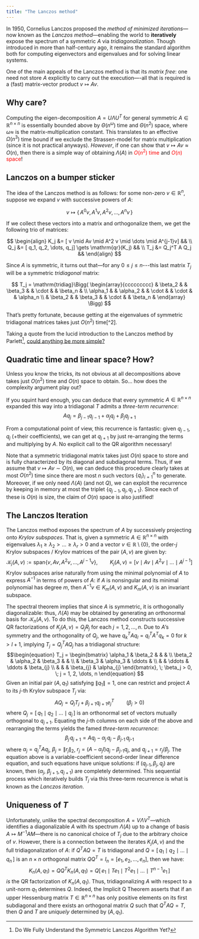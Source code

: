 ```yaml
---
title: "The Lanczos method"
---
```


In 1950, Cornelius Lanczos proposed the *method of minimized iterations*---now known as the *Lanczos method*---enabling the world to **iteratively** expose the spectrum of a symmetric $A$ via *tridiagonalization*. Though introduced in more than half-century ago, it remains the standard algorithm both for computing eigenvectors and eigenvalues and for solving linear systems.

<!-- Unfortunately, a naive implementation of the Lanczos method can be practically useless for computing eigenvalues accurately:  --> <!-- When Cornelius first published the method,  -->

One of the main appeals of the Lanczos method is that its *matrix free*: one need not store $A$ explicitly to carry out the execution----all that is required is a (fast) matrix-vector product $v \mapsto Av$.

## Why care? 

Computing the eigen-decomposition $A = U \Lambda U^T$ for general symmetric $A \in \mathbb{R}^{n \times n}$ is essentially bounded above by $\Theta(n^\omega)$ time and $\Theta(n^2)$ space, where $\omega \approx$ is the matrix-multiplication constant. This translates to an effective $\Omega(n^3)$ time bound if we exclude the Strassen-model for matrix multiplication (since it is not practical anyways). *However*, if one can show that $v \mapsto Av \approx O(n)$, then there is a simple way of obtaining $\Lambda(A)$ in [ $O(n^2)$ time ]{style="color: red;"} and [$O(n)$ space]{style="color: red;"}!

## Lanczos on a bumper sticker

The idea of the Lanczos method is as follows: for some non-zero $v \in \mathbb{R}^n$, suppose we expand $v$ with successive powers of $A$:

$$
v \mapsto \{ \, A^{0} v, A^{1}v, A^{2}v, \dots, A^{n}v \, \}
$$

If we collect these vectors into a matrix and orthogonalize them, we get the following trio of matrices:

$$
\begin{align}
K_j &= [ v \mid Av \mid A^2 v \mid \dots \mid A^{j-1}v] && \\
Q_j &= [ q_1, q_2, \dots, q_j] \gets \mathrm{qr}(K_j) && \\
T_j &= Q_j^T A Q_j &&
\end{align}
$$

Since $A$ is symmetric, it turns out that---for any $0 \leq j \leq n$\-\--this last matrix $T_j$ will be a symmetric *tridiagonal* matrix:

$$
T_j = \mathrm{tridiag}\Bigg(
\begin{array}{ccccccccc} 
& \beta_2 & & \beta_3 & & \cdot & & \beta_n & \\
\alpha_1 & & \alpha_2 & & \cdot & & \cdot & & \alpha_n \\
& \beta_2 & & \beta_3 & & \cdot & & \beta_n &
\end{array}
\Bigg)
$$

That's pretty fortunate, because getting at the eigenvalues of symmetric tridiagonal matrices takes just $O(n^2)$ time\[\^2\].

Taking a quote from the lucid introduction to the Lanczos method by Parlett[^1], [could anything be more simple?]((https://apps.dtic.mil/sti/tr/pdf/ADA289614.pdf))

[^1]: Do We Fully Understand the Symmetric Lanczos Algorithm Yet?

## Quadratic time and linear space? How?

Unless you know the tricks, its not obvious at all decompositions above takes just $O(n^2)$ time and $O(n)$ space to obtain. So... how does the complexity argument play out?

If you squint hard enough, you can deduce that every symmetric $A \in \mathbb{R}^{n \times n}$ expanded this way into a tridiagonal $T$ admits a *three-term recurrence*: $$ A q_j = \beta_{j-1} q_{j-1} + \alpha_j q_j + \beta_j q_{j+1} $$

From a computational point of view, this recurrence is fantastic: given $q_{j-1}, q_j$ (+their coefficients), we can get at $q_{j+1}$ by just re-arranging the terms and multiplying by $A$. No explicit call to the QR algorithm necessary!

Note that a symmetric tridiagonal matrix takes just $O(n)$ space to store and is fully characterized by its diagonal and subdiagonal terms. Thus, if we assume that $v \mapsto Av \sim O(n)$, we can deduce this procedure clearly takes at most $O(n^2)$ time since there are most $n$ such vectors $\{q_i\}_{i=1}^n$ to generate. Moreover, if we only need $\Lambda(A)$ (and not $Q$), we can exploit the recurrence by keeping in memory at most the triplet $\{q_{j-1}, q_{j}, q_{j+1}\}$. Since each of these is $O(n)$ is size, the claim of $O(n)$ space is also justified!

## The Lanczos Iteration

The Lanczos method exposes the spectrum of $A$ by successively projecting onto *Krylov subspaces*. That is, given a symmetric $A \in \mathbb{R}^{n \times n}$ with eigenvalues $\lambda_1 \geq \lambda_2 > \dots \geq \lambda_r > 0$ and a vector $v \in \mathbb{R} \setminus \{0\}$, the order-$j$ Krylov subspaces / Krylov matrices of the pair $(A, v)$ are given by: $$
    \mathcal{K}_j(A, v) := \mathrm{span}\{ v, Av, A^2 v, \dots, A^{j-1}v \}, \quad \quad K_j(A, v) = [ v \mid Av \mid A^2 v \mid \dots \mid A^{j-1}]
$$ Krylov subspaces arise naturally from using the minimal polynomial of $A$ to express $A^{-1}$ in terms of powers of $A$: if $A$ is nonsingular and its minimal polynomial has degree $m$, then $A^{-1}v \in K_m(A, v)$ and $K_m(A, v)$ is an invariant subspace.

The spectral theorem implies that since $A$ is symmetric, it is orthogonally diagonalizable: thus, $\Lambda(A)$ may be obtained by generating an orthonormal basis for $\mathcal{K}_n(A, v)$. To do this, the Lanczos method constructs successive QR factorizations of $K_j(A,v) = Q_j R_j$ for each $j = 1, 2, \dots, n$. Due to $A$'s symmetry and the orthogonality of $Q_j$, we have $q_k^T A q_l = q_l^T A^T q_k = 0$ for $k > l + 1$, implying $T_j = Q_j^T A Q_j$ has a tridiagonal structure: $$\begin{equation}
    T_j = \begin{bmatrix} 
    \alpha_1 & \beta_2 & & & \\
    \beta_2 & \alpha_2 & \beta_3 & & \\
     & \beta_3 & \alpha_3 & \ddots & \\
    & & \ddots & \ddots & \beta_{j} \\
    & & & \beta_{j} & \alpha_{j} 
    \end{bmatrix}, \; \beta_j > 0, \; j = 1, 2, \dots, n
\end{equation}
$$ Given an initial pair $(A, q_1)$ satisfying $\lVert q_1 \rVert = 1$, one can restrict and project $A$ to its $j$-th Krylov subspace $T_j$ via: $$
\begin{equation}
    A Q_j = Q_j T_j + \beta_{j+1} q_{j+1} e_{j}^T \quad\quad (\beta_j > 0)
\end{equation}
$$ where $Q_j = [\, q_1 \mid q_2 \mid \dots \mid q_j \,]$ is an orthonormal set of vectors mutually orthogonal to $q_{j+1}$. Equating the $j$-th columns on each side of the above and rearranging the terms yields the famed *three-term recurrence*: $$\begin{equation}
     \beta_{j} \, q_{j+1} = A q_j - \alpha_j \, q_j - \beta_{j\text{-}1} \, q_{j\text{-}1}  
\end{equation}
$$ where $\alpha_j = q_j^T A q_j$, $\beta_j = \lVert r_j \rVert_2$, $r_j = (A - \alpha_j I)q_j - \beta_{j\text{-}1} q_j$, and $q_{j+1} = r_j / \beta_j$. The equation above is a variable-coefficient second-order linear difference equation, and such equations have unique solutions: if ($q_{j\text{-}1}, \beta_j, q_j$) are known, then ($\alpha_j$, $\beta_{j+1}, q_{j+1}$) are completely determined. This sequential process which iteratively builds $T_j$ via this three-term recurrence is what is known as the *Lanczos iteration*.

## Uniqueness of $T$

Unfortunately, unlike the spectral decomposition $A = V \Lambda V^T$---which identifies a diagonalizable $A$ with its spectrum $\Lambda(A)$ up to a change of basis $A \mapsto M^{-1} A M$---there is no canonical choice of $T_j$ due to the arbitrary choice of $v$. However, there is a connection between the iterates $K_j(A,v)$ and the full tridiagonalization of $A$: if $Q^T A Q = T$ is tridiagonal and $Q= [\, q_1 \mid q_2 \mid \dots \mid q_n \,]$ is an $n \times n$ orthogonal matrix $Q Q^T = I_n = [e_1, e_2, \dots, e_n]$, then we have: $$
\begin{equation}
    K_n(A, q_1) = Q Q^T K_n(A, q_1) = Q[ \, e_1 \mid T e_1 \mid T^2 e_1 \mid \dots \mid T^{n-1} e_1 \, ]
\end{equation}
$$ *is* the QR factorization of $K_n(A, q_1)$. Thus, tridiagonalizing $A$ with respect to a unit-norm $q_1$ determines $Q$. Indeed, the Implicit Q Theorem asserts that if an upper Hessenburg matrix $T \in \mathbb{R}^{n \times n}$ has only positive elements on its first subdiagonal and there exists an orthogonal matrix $Q$ such that $Q^T A Q = T$, then $Q$ and $T$ are *uniquely* determined by $(A, q_1)$.